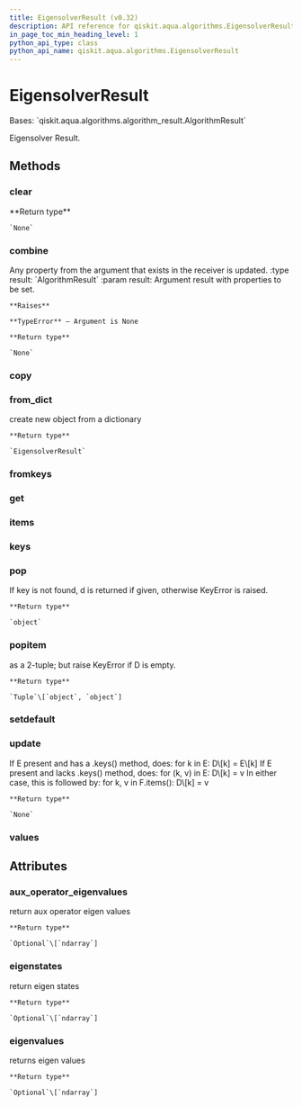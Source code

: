 ```yaml
---
title: EigensolverResult (v0.32)
description: API reference for qiskit.aqua.algorithms.EigensolverResult in qiskit v0.32
in_page_toc_min_heading_level: 1
python_api_type: class
python_api_name: qiskit.aqua.algorithms.EigensolverResult
---
```


# EigensolverResult

<Class id="qiskit.aqua.algorithms.EigensolverResult" isDedicatedPage={true} github="https://github.com/qiskit-community/qiskit-aqua/tree/stable/0.9/qiskit/aqua/algorithms/eigen_solvers/eigen_solver.py" signature="EigensolverResult(a_dict=None)" modifiers="class">
  Bases: `qiskit.aqua.algorithms.algorithm_result.AlgorithmResult`

  Eigensolver Result.

  ## Methods

  <span id="qiskit-aqua-algorithms-eigensolverresult-clear" />

  ### clear

  <Function id="qiskit.aqua.algorithms.EigensolverResult.clear" signature="EigensolverResult.clear()">
    **Return type**

    `None`
  </Function>

  <span id="qiskit-aqua-algorithms-eigensolverresult-combine" />

  ### combine

  <Function id="qiskit.aqua.algorithms.EigensolverResult.combine" signature="EigensolverResult.combine(result)">
    Any property from the argument that exists in the receiver is updated. :type result: `AlgorithmResult` :param result: Argument result with properties to be set.

    **Raises**

    **TypeError** – Argument is None

    **Return type**

    `None`
  </Function>

  <span id="qiskit-aqua-algorithms-eigensolverresult-copy" />

  ### copy

  <Function id="qiskit.aqua.algorithms.EigensolverResult.copy" signature="EigensolverResult.copy()" />

  <span id="qiskit-aqua-algorithms-eigensolverresult-from-dict" />

  ### from\_dict

  <Function id="qiskit.aqua.algorithms.EigensolverResult.from_dict" signature="EigensolverResult.from_dict(a_dict)" modifiers="static">
    create new object from a dictionary

    **Return type**

    `EigensolverResult`
  </Function>

  <span id="qiskit-aqua-algorithms-eigensolverresult-fromkeys" />

  ### fromkeys

  <Function id="qiskit.aqua.algorithms.EigensolverResult.fromkeys" signature="EigensolverResult.fromkeys(iterable, value=None)" modifiers="classmethod" />

  <span id="qiskit-aqua-algorithms-eigensolverresult-get" />

  ### get

  <Function id="qiskit.aqua.algorithms.EigensolverResult.get" signature="EigensolverResult.get(k[, d]) → D[k] if k in D, else d. d defaults to None." />

  <span id="qiskit-aqua-algorithms-eigensolverresult-items" />

  ### items

  <Function id="qiskit.aqua.algorithms.EigensolverResult.items" signature="EigensolverResult.items() → a set-like object providing a view on D’s items" />

  <span id="qiskit-aqua-algorithms-eigensolverresult-keys" />

  ### keys

  <Function id="qiskit.aqua.algorithms.EigensolverResult.keys" signature="EigensolverResult.keys() → a set-like object providing a view on D’s keys" />

  <span id="qiskit-aqua-algorithms-eigensolverresult-pop" />

  ### pop

  <Function id="qiskit.aqua.algorithms.EigensolverResult.pop" signature="EigensolverResult.pop(key, default=None)">
    If key is not found, d is returned if given, otherwise KeyError is raised.

    **Return type**

    `object`
  </Function>

  <span id="qiskit-aqua-algorithms-eigensolverresult-popitem" />

  ### popitem

  <Function id="qiskit.aqua.algorithms.EigensolverResult.popitem" signature="EigensolverResult.popitem()">
    as a 2-tuple; but raise KeyError if D is empty.

    **Return type**

    `Tuple`\[`object`, `object`]
  </Function>

  <span id="qiskit-aqua-algorithms-eigensolverresult-setdefault" />

  ### setdefault

  <Function id="qiskit.aqua.algorithms.EigensolverResult.setdefault" signature="EigensolverResult.setdefault(k[, d]) → D.get(k,d), also set D[k]=d if k not in D" />

  <span id="qiskit-aqua-algorithms-eigensolverresult-update" />

  ### update

  <Function id="qiskit.aqua.algorithms.EigensolverResult.update" signature="EigensolverResult.update(*args, **kwargs)">
    If E present and has a .keys() method, does: for k in E: D\[k] = E\[k] If E present and lacks .keys() method, does: for (k, v) in E: D\[k] = v In either case, this is followed by: for k, v in F.items(): D\[k] = v

    **Return type**

    `None`
  </Function>

  <span id="qiskit-aqua-algorithms-eigensolverresult-values" />

  ### values

  <Function id="qiskit.aqua.algorithms.EigensolverResult.values" signature="EigensolverResult.values() → an object providing a view on D’s values" />

  ## Attributes

  ### aux\_operator\_eigenvalues

  <Attribute id="qiskit.aqua.algorithms.EigensolverResult.aux_operator_eigenvalues">
    return aux operator eigen values

    **Return type**

    `Optional`\[`ndarray`]
  </Attribute>

  ### eigenstates

  <Attribute id="qiskit.aqua.algorithms.EigensolverResult.eigenstates">
    return eigen states

    **Return type**

    `Optional`\[`ndarray`]
  </Attribute>

  ### eigenvalues

  <Attribute id="qiskit.aqua.algorithms.EigensolverResult.eigenvalues">
    returns eigen values

    **Return type**

    `Optional`\[`ndarray`]
  </Attribute>
</Class>

